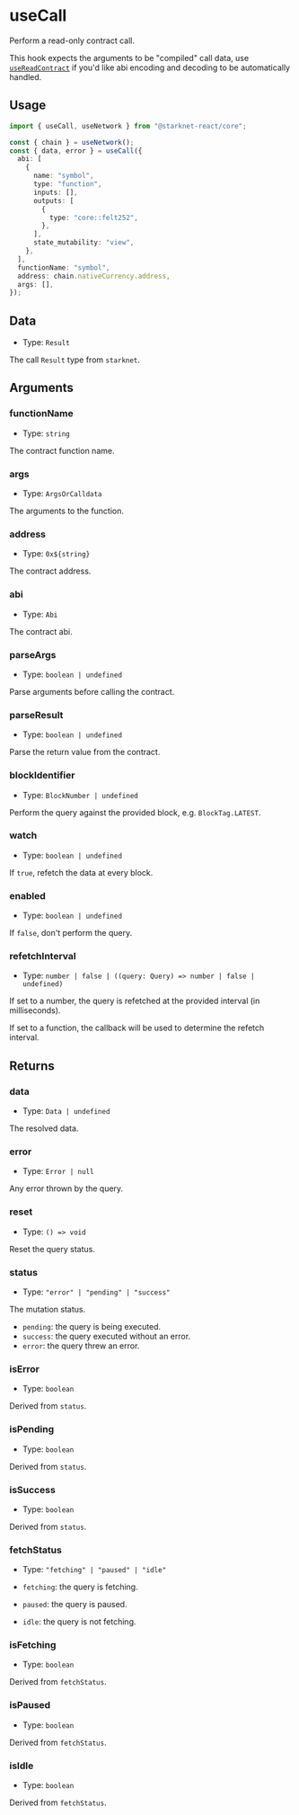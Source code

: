 # useCall

Perform a read-only contract call.

This hook expects the arguments to be "compiled" call data, use
[`useReadContract`](/docs/hooks/use-read-contract) if you'd like abi encoding
and decoding to be automatically handled.

## Usage

```ts twoslash
import { useCall, useNetwork } from "@starknet-react/core";

const { chain } = useNetwork();
const { data, error } = useCall({
  abi: [
    {
      name: "symbol",
      type: "function",
      inputs: [],
      outputs: [
        {
          type: "core::felt252",
        },
      ],
      state_mutability: "view",
    },
  ],
  functionName: "symbol",
  address: chain.nativeCurrency.address,
  args: [],
});
```

## Data

- Type: `Result`

The call `Result` type from `starknet`.

## Arguments

### functionName

- Type: `string`

The contract function name.

### args

- Type: `ArgsOrCalldata`

The arguments to the function.

### address

- Type: `0x${string}`

The contract address.

### abi

- Type: `Abi`

The contract abi.

### parseArgs

- Type: `boolean | undefined`

Parse arguments before calling the contract.

### parseResult

- Type: `boolean | undefined`

Parse the return value from the contract.

### blockIdentifier

- Type: `BlockNumber | undefined`

Perform the query against the provided block, e.g. `BlockTag.LATEST`.

### watch

- Type: `boolean | undefined`

If `true`, refetch the data at every block.

### enabled

- Type: `boolean | undefined`

If `false`, don't perform the query.

### refetchInterval

- Type: `number | false | ((query: Query) => number | false | undefined)`

If set to a number, the query is refetched at the provided interval (in milliseconds).

If set to a function, the callback will be used to determine the refetch interval.

## Returns

### data

- Type: `Data | undefined`

The resolved data.

### error

- Type: `Error | null`

Any error thrown by the query.

### reset

- Type: `() => void`

Reset the query status.

### status

- Type: `"error" | "pending" | "success"`

The mutation status.

- `pending`: the query is being executed.
- `success`: the query executed without an error.
- `error`: the query threw an error.

### isError

- Type: `boolean`

Derived from `status`.

### isPending

- Type: `boolean`

Derived from `status`.

### isSuccess

- Type: `boolean`

Derived from `status`.

### fetchStatus

- Type: `"fetching" | "paused" | "idle"`

- `fetching`: the query is fetching.
- `paused`: the query is paused.
- `idle`: the query is not fetching.

### isFetching

- Type: `boolean`

Derived from `fetchStatus`.

### isPaused

- Type: `boolean`

Derived from `fetchStatus`.

### isIdle

- Type: `boolean`

Derived from `fetchStatus`.
